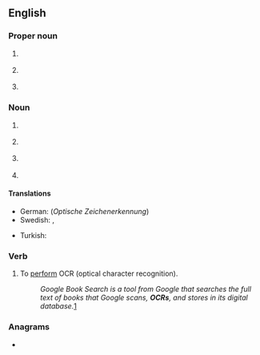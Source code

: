 ==English==

===Proper noun===
{{en-proper noun}}

# {{lb|en|education|UK}} {{initialism of|lang=en|[[Oxford]], [[Cambridge]] & [[RSA]]|dot=&nbsp;(examination board)}}
# {{lb|en|politics|US}} {{initialism of|lang=en|[[office|Office]] [[for]] [[civil rights|Civil Rights]]}}
# {{lb|en|religion}} {{initialism of|lang=en|[[office|Office]] [[of]] [[the]] [[chief|Chief]] [[Rabbi]]}}

===Noun===
{{en-noun|~}}

# {{lb|en|computing|uncountable}} {{initialism of|lang=en|optical character recognition|dot=&nbsp;(the technology or principle)}}
# {{lb|en|computing|countable}} {{initialism of|lang=en|optical character reader|dot=&nbsp;(the scanning device)}}
# {{lb|en|sports|uncountable}} {{abbreviation of|lang=en|obstacle course racing}}
# {{lb|en|sports|countable}} {{abbreviation of|lang=en|obstacle course race}}

====Translations====
{{trans-top|optical character recognition}}
* German: {{t|de|OZE|f}} (''Optische Zeichenerkennung'')
* Swedish: {{t|sv|optisk teckenigenkänning|c}}, {{t|sv|maskinläsning|c}}
{{trans-mid}}
* Turkish: {{t|tr|OKT}}
{{trans-bottom}}

===Verb===
{{en-verb|OCR}}

# To [[perform]] OCR (optical character recognition).
#: ''Google Book Search is a tool from Google that searches the full text of books that Google scans, '''OCRs''', and stores in its digital database.''[http://en.wikipedia.org/wiki/Google_Book_Search]

===Anagrams===
* {{anagrams|en|a=cor|CRO|Cor.|ORC|ROC|cor|cor-|orc|roc}}
